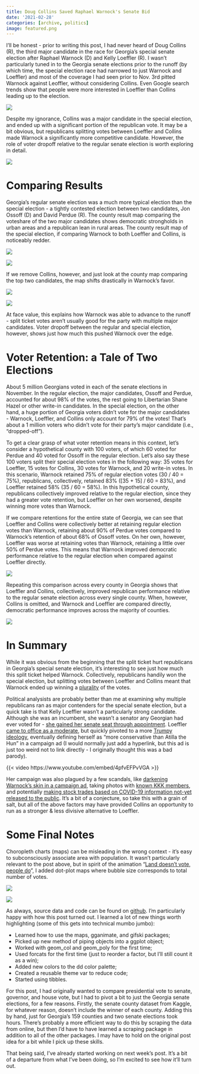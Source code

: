 ```yaml
---
title: Doug Collins Saved Raphael Warnock's Senate Bid
date: '2021-02-28'
categories: [archive, politics]
image: featured.png
---
```


I’ll be honest - prior to writing this post, I had never heard of Doug Collins (R), the third major candidate in the race for Georgia’s special senate election after Raphael Warnock (D) and Kelly Loeffler (R). I wasn’t particularly tuned in to the Georgia senate elections prior to the runoff (by which time, the special election race had narrowed to just Warnock and Loeffler) and most of the coverage I had seen prior to Nov. 3rd pitted Warnock against Leoffler, without considering Collins. Even Google search trends show that people were more interested in Loeffler than Collins leading up to the election.

![](pics/plot_01.png)

Despite my ignorance, Collins was a major candidate in the special election, and ended up with a significant portion of the republican vote. It may be a bit obvious, but republicans splitting votes between Loeffler and Collins made Warnock a significantly more competitive candidate. However, the role of voter dropoff relative to the regular senate election is worth exploring in detail.

![](pics/plot_02.png)

# Comparing Results

Georgia’s regular senate election was a much more typical election than the special election - a tightly contested election between two candidates, Jon Ossoff (D) and David Perdue (R). The county result map comparing the voteshare of the two major candidates shows democratic strongholds in urban areas and a republican lean in rural areas. The county result map of the special election, if comparing Warnock to both Loeffler and Collins, is noticeably redder.

![](pics/plot_03.png)

![](pics/plot_04.png)

If we remove Collins, however, and just look at the county map comparing the top two candidates, the map shifts drastically in Warnock’s favor.

![](pics/plot_04.png)

![](pics/plot_05.png)

At face value, this explains how Warnock was able to advance to the runoff - split ticket votes aren’t usually good for the party with multiple major candidates. Voter dropoff between the regular and special election, however, shows just how much this pushed Warnock over the edge.

# Voter Retention: a Tale of Two Elections

About 5 million Georgians voted in each of the senate elections in November. In the regular election, the major candidates, Ossoff and Perdue, accounted for about 98% of the votes, the rest going to Libertarian Shane Hazel or other write-in candidates. In the special election, on the other hand, a huge portion of Georgia voters didn’t vote for the major candidates - Warnock, Loeffler, and Collins only account for 79% of the votes! That’s about a 1 million voters who didn’t vote for their party’s major candidate (i.e., “dropped-off”). 

To get a clear grasp of what voter retention means in this context, let’s consider a hypothetical county with 100 voters, of which 60 voted for Perdue and 40 voted for Ossoff in the regular election. Let’s also say these 100 voters split their special election votes in the following way: 35 votes for Loeffler, 15 votes for Collins,  30 votes for Warnock, and 20 write-in votes. In this scenario, Warnock retained 75% of regular election votes (30 / 40 = 75%), republicans, collectively, retained 83% ([35 + 15] / 60 = 83%), and Loeffler retained 58% (35 / 60 = 58%). In this hypothetical county, republicans collectively improved relative to the regular election, since they had a greater vote retention, but Loeffler on her own worsened, despite winning more votes than Warnock.

If we compare retentions for the entire state of Georgia, we can see that Loeffler and Collins were collectively better at retaining regular election votes than Warnock, retaining about 90% of Perdue votes compared to Warnock’s retention of  about 68% of Ossoff votes. On her own, however, Loeffler was worse at retaining votes than Warnock, retaining a little over 50% of Perdue votes. This means that Warnock improved democratic performance relative to the regular election when compared against Loeffler directly.

![](pics/plot_06.png)

Repeating this comparison across every county in Georgia shows that Loeffler and Collins, collectively, improved republican performance relative to the regular senate election across every single county. When, however, Collins is omitted, and Warnock and Loeffler are compared directly, democratic performance improves across the majority of counties.

![](pics/plot_07.gif)

# In Summary

While it was obvious from the beginning that the split ticket hurt republicans in Georgia’s special senate election,  it’s interesting to see just how much this split ticket helped Warnock. Collectively, republicans handily won the special election, but splitting votes between Loeffler and Collins meant that Warnock ended up winning a [plurality](https://en.wikipedia.org/wiki/Plurality_(voting)) of the votes. 

Political analysists are probably better than me at examining why multiple republicans ran as major contenders for the special senate election, but a quick take is that Kelly Loeffler wasn’t a particularly strong candidate. Although she was an incumbent, she wasn’t a senator any Georgian had ever voted for - [she gained her senate seat through appointment](https://www.ajc.com/news/state--regional-govt--politics/inside-how-kemp-picked-loeffler-for-the-senate/ftgH6xSI2Lnl0QLgqSQu8O/). Loeffler [came to office as a moderate](https://www.nytimes.com/2020/10/05/us/politics/kelly-loeffler-georgia.html), but quickly pivoted to a more [Trumpy ideology](https://projects.fivethirtyeight.com/congress-trump-score/kelly-loeffler/), eventually defining herself as “more conservative than Atilla the Hun” in a campaign ad (I would normally just add a hyperlink, but this ad is just too weird not to link directly - I originally thought this was a bad parody). 

{{< video https://www.youtube.com/embed/4pfvEFPvVGA >}}

Her campaign was also plagued by a few scandals, like [darkening Warnock’s skin in a campaign ad](https://www.ibtimes.sg/kelly-loefflers-campaign-caught-darkening-skin-opponent-raphael-warnock-facebook-ad-54651), taking photos with [known KKK members](https://www.washingtonpost.com/nation/2020/12/14/loeffler-chester-doles-kkk-photo/), and potentially [making stock trades based on COVID-19 information not-yet released to the public](https://www.politifact.com/factchecks/2020/oct/31/raphael-warnock/fact-checking-raphael-warnocks-claim-georgia-sen-k/). It’s a bit of a conjecture, so take this with a grain of salt, but all of the above factors may have provided Collins an opportunity to run as a stronger & less divisive alternative to Loeffler. 

# Some Final Notes

Choropleth charts (maps) can be misleading in the wrong context - it’s easy to subconsciously associate area with population. It wasn’t particularly relevant to the post above, but in spirit of the animation “[Land doesn’t vote, people do](https://s3files.core77.com/blog/images/960537_81_90771_DrdO3qFgW.gif)”, I added dot-plot maps where bubble size corresponds to total number of votes.

![](pics/plot_08.png)

![](pics/plot_09.png)

As always, source data and code can be found on [github](https://github.com/markjrieke/thedatadiary/tree/main/2021.02.28-ticket_splitting). I’m particularly happy with how this post turned out. I learned a lot of new things worth highlighting (some of this gets into technical mumbo jumbo):

* Learned how to use the maps, gganimate, and gifski packages;
* Picked up new method of piping objects into a ggplot object;
* Worked with geom_col and geom_poly for the first time;
* Used forcats for the first time (just to reorder a factor, but I’ll still count it as a win);
* Added new colors to the dd color palette;
* Created a reusable theme var to reduce code;
* Started using tibbles.

For this post, I had originally wanted to compare presidential vote to senate, governor, and house vote, but I had to pivot a bit to just the Georgia senate elections, for a few reasons. Firstly, the senate county dataset from Kaggle, for whatever reason, doesn’t include the winner of each county. Adding this by hand, just for Georgia’s 159 counties and two senate elections took hours. There’s probably a more efficient way to do this by scraping the data from online, but then I’d have to have learned a scraping package in addition to all of the other packages. I may have to hold on the original post idea for a bit while I pick up these skills. 

That being said, I’ve already started working on next week’s post. It’s a bit of a departure from what I’ve been doing, so I’m excited to see how it’ll turn out.